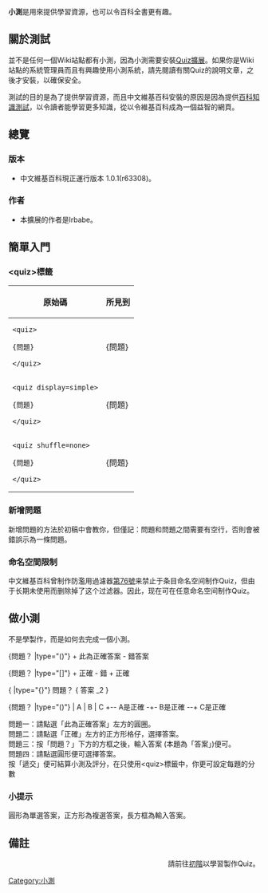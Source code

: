 {{Quiz/helppage}}
'''小測'''是用來提供學習資源，也可以令百科全書更有趣。

== 關於測試 ==
並不是任何一個Wiki站點都有小測，因為小測需要安裝[[mw:Extension:Quiz|Quiz擴展]]。如果你是Wiki站點的系統管理員而且有興趣使用小測系統，請先閱讀有關Quiz的說明文章，之後才安裝，以確保安全。

測試的目的是為了提供學習資源，而且中文維基百科安裝的原因是因為提供[[Wikipedia:百科知識測試|百科知識測試]]，以令讀者能學習更多知識，從以令維基百科成為一個益智的網頁。

== 總覽 ==
=== 版本 ===
* 中文維基百科現正運行版本 1.0.1(r63308)。
=== 作者 ===
* 本擴展的作者是lrbabe。

== 簡單入門 ==
=== <nowiki><quiz></nowiki>標籤 ===
{| class="prettytable" width="100%"
! 原始碼
! 所見到
|-
| <pre><quiz>

{問題}

</quiz></pre>
| <quiz>

{問題}

</quiz>
|-
| <pre><quiz display=simple>

{問題}

</quiz></pre>
| <quiz display=simple>

{問題}

</quiz>
|-
| <pre><quiz shuffle=none>

{問題}

</quiz></pre>
| <quiz shuffle=none>

{問題}

</quiz>
|}
=== 新增問題 ===
新增問題的方法於初稿中會教你，但僅記：問題和問題之間需要有空行，否則會被錯誤示為一條問題。

=== 命名空間限制 ===
中文維基百科曾制作防濫用過濾器[[Special:AbuseFilter/76|第76號]]来禁止于条目命名空间制作Quiz，但由于长期未使用而删除掉了这个过滤器。因此，现在可在任意命名空间制作Quiz。

== 做小測 ==
不是學製作，而是如何去完成一個小測。

<quiz>
{問題？
|type="()"}
+ 此為正確答案
- 錯答案

{問題？
|type="[]"}
+ 正確
- 錯
+ 正確

{  
|type="{}"}
問題？
{ 答案 _2 }

{問題？
|type="()"}
| A | B | C 
+-- A是正確
-+- B是正確
--+ C是正確
</quiz>

問題一：請點選「此為正確答案」左方的圓圈。<br/>問題二：請點選「正確」左方的正方形格仔，選擇答案。<br/>問題三：按「問題？」下方的方框之後，輸入答案 (本題為「答案」)便可。<br/>問題四：請點選圓形便可選擇答案。<br/>按「遞交」便可結算小測及評分，在只使用<nowiki><quiz></nowiki>標籤中，你更可設定每題的分數

=== 小提示 ===
{{Main|Wikipedia:百科知識測試/作答協助}}
圓形為單選答案，正方形為複選答案，長方框為輸入答案。

== 備註 ==
{{reflist}}

<div align="right">請前往[[Help:測試/初階|初階]]以學習製作Quiz。</div>
[[Category:小測|Category:小測]]